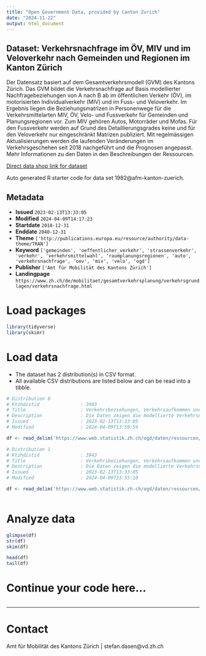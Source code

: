 ```yaml
---
title: "Open Government Data, provided by Canton Zurich"
date: "2024-11-22"
output: html_document
---
```


## Dataset: Verkehrsnachfrage im ÖV, MIV und im Veloverkehr nach Gemeinden und Regionen im Kanton Zürich

Der Datensatz basiert auf dem Gesamtverkehrsmodell (GVM) des Kantons Zürich. Das GVM bildet die Verkehrsnachfrage auf Basis modellierter Nachfragebeziehungen von A nach B ab im öffentlichen Verkehr (ÖV), im motorisierten Individualverkehr (MIV) und im Fuss- und Veloverkehr. Im Ergebnis liegen die Beziehungsmatrizen in Personenwege für die Verkehrsmittelarten MIV, ÖV, Velo- und Fussverkehr für Gemeinden und Planungsregionen vor. Zum MIV gehören Autos, Motorräder und Mofas. Für den Fussverkehr werden auf Grund des Detaillierungsgrades keine und für den Veloverkehr nur eingeschränkt Matrizen publiziert. Mit regelmässigen Aktualisierungen werden die laufenden Veränderungen im Verkehrsgeschehen seit 2018 nachgeführt und die Prognosen angepasst. Mehr Informationen zu den Daten in den Beschreibungen der Ressourcen.

[Direct data shop link for dataset](https://www.zh.ch/de/politik-staat/statistik-daten/datenkatalog.html#/datasets/1982@afm-kanton-zuerich)

Auto generated R starter code for data set 1982@afm-kanton-zuerich.

## Metadata

- **Issued** `2023-02-13T13:33:05`
- **Modified** `2024-04-09T14:17:23`
- **Startdate** `2018-12-31`
- **Enddate** `2040-12-31`
- **Theme** `['http://publications.europa.eu/resource/authority/data-theme/TRAN']`
- **Keyword** `['gemeinden', 'oeffentlicher_verkehr', 'strassenverkehr', 'verkehr', 'verkehrsmittelwahl', 'raumplanungsregionen', 'auto', 'verkehrsnachfrage', 'oev', 'miv', 'velo', 'ogd']`
- **Publisher** `['Amt für Mobilität des Kantons Zürich']`
- **Landingpage** `https://www.zh.ch/de/mobilitaet/gesamtverkehrsplanung/verkehrsgrundlagen/verkehrsnachfrage.html`


# Load packages

```r

library(tidyverse)
library(skimr)

```

# Load data

-   The dataset has 2 distribution(s) in CSV format.
-   All available CSV distributions are listed below and can be read into a tibble.

```r

# Distribution 0
# Ktzhdistid               : 3903
# Title                    : Verkehrsbeziehungen, Verkehrsaufkommen und Verkehrsmittelwahl MIV und ÖV nach Gemeinden
# Description              : Die Daten zeigen die modellierte Verkehrsnachfrage im öffentlichen Verkehr (‘oev’) und im motorisierten Individualverkehr (‘miv’) als Summe aller Personenwege an einem durchschnittlichen Werktag (DWV). Die Verkehrsbeziehungen von und zu den Nachbarkantonen werden ebenfalls berücksichtigt ("_gebietart" = Aussenkorridor). 'quelle_code' und 'ziel_code' entsprechen den Gemeindenummern, die vom Bundesamt für Statistik für den angegebenen Gebietsstand ('gebietsstand_jahr') vergeben wurden. Die Daten wurden mit dem Gesamtverkehrsmodell des Kantons Zürich berechnet; es sind keine Mess- oder Zählwerte (‘zeithorizonttyp’ = modellierter Ist-Zustand). Die Daten für das Jahr 2040 sind Prognosewerte, ausgehend von einem Basisjahr (2018 oder 2019). Die Prognosen für das Jahr 2018 (‘zeithorizonttyp’ = Prognose auf Basis 2018) basieren auf älteren Annahmen aus den späten 2000er Jahren und zeigen daher ein starkes Wachstum. Die Prognosen für das Basisjahr 2019 liegen in zwei unterschiedlichen Szenarien (‘zeithorizonttyp’) vor: der Referenzprognose und der Strategieprognose. Die Referenzprognose bildet die Nachfrageentwicklung entlang etablierter Entwicklungstrends ab und berücksichtigt nur beschlossene und finanzierte Ausbauprojekte für MIV, Velo und ÖV. Die Strategieprognose berücksichtigt hingegen deutlichere Veränderungen im Mobilitätsverhalten in Richtung der kantonalen Strategien und Zielsetzungen zur Siedlungsentwicklung und zur Nachhaltigkeit im Verkehr sowie längerfristig geplante Ausbauprojekte für MIV, Velo und ÖV. Die Verkehrsströme können nach Binnenverkehr und nach Quell-Ziel-Verkehr unterschieden werden. Beginnen und enden die Verkehrsbeziehungen im gleichen Gebiet (Quelle und Ziel sind identisch), handelt es sich um Binnenverkehr. Beginnen die Verkehrsbeziehungen in einem Betrachtungsgebiet und führen nach ausserhalb bzw. umgekehrt so handelt es sich um Quell- bzw. Ziel-Verkehr. Aus modellierungstechnischen Gründen wird im Tagesverkehr von symmetrischen Verkehrsströmen ausgegangen, das bedeutet, dass Quell- und Zielverkehr gleich gross sind.
# Issued                   : 2023-02-13T13:33:05
# Modified                 : 2024-04-09T13:59:59

df <- read_delim('https://www.web.statistik.zh.ch/ogd/daten/ressourcen/KTZH_00001982_00003903.csv')

# Distribution 1
# Ktzhdistid               : 3943
# Title                    : Verkehrsbeziehungen, Verkehrsaufkommen und Verkehrsmittelwahl ÖV, MIV und Velo nach Regionen
# Description              : Die Daten zeigen die modellierte Verkehrsnachfrage im öffentlichen Verkehr (‘oev’), im motorisierten Individualverkehr (‘miv’) und im Veloverkehr ('velo') als Summe aller Personenwege an einem durchschnittlichen Werktag (DWV). Die Daten beziehen sich auf die 11 Planungsregionen im Kanton Zürich. Die Verkehrsbeziehungen von und zu den Nachbarkantonen werden ebenfalls berücksichtigt («_gebietart» = Aussenkorridor). 'quelle_code' und 'ziel_code' entsprechen den Raumplanungsregionsnummern, die vom Bundesamt für Statistik für den angegebenen Gebietsstand ('gebietsstand_jahr') vergeben wurden. Die Daten wurden mit dem Gesamtverkehrsmodell des Kantons Zürich berechnet; es sind keine Mess- oder Zählwerte (‘zeithorizonttyp’ = modellierter Ist-Zustand). Die Daten für das Jahr 2040 sind Prognosewerte, ausgehend von einem Basisjahr (2018 oder 2019). Die Prognosen für das Jahr 2018 (‘zeithorizonttyp’ = Prognose auf Basis 2018) basieren auf älteren Annahmen aus den späten 2000er Jahren und zeigen daher ein starkes Wachstum. Die Prognosen für das Basisjahr 2019 liegen in zwei unterschiedlichen Szenarien (‘zeithorizonttyp’) vor: der Referenzprognose und der Strategieprognose.  Die Referenzprognose zeigt die erwartete Nachfrageentwicklung entlang etablierter Trends. Dabei werden nur beschlossene und finanzierte Ausbauprojekte für den motorisierten Individualverkehr, das Velo und den öffentlichen Verkehr berücksichtigt. Die Strategieprognose berücksichtigt deutlichere Veränderungen im Mobilitätsverhalten. Sie orientiert sich an der kantonalen Strategie und Zielsetzung zur Siedlungsentwicklung und Nachhaltigkeit im Verkehr sowie an längerfristig geplanten Ausbauprojekten für MIV, Velo und ÖV. Die Verkehrsströme können nach Binnenverkehr und nach Quell-Ziel-Verkehr unterschieden werden. Beginnen und enden die Verkehrsbeziehungen im gleichen Gebiet (Quelle und Ziel sind identisch), handelt es sich um Binnenverkehr. Beginnen die Verkehrsbeziehungen in einem Betrachtungsgebiet und führen nach ausserhalb bzw. umgekehrt so handelt es sich um Quell- bzw. Ziel-Verkehr. Aus modellierungstechnischen Gründen wird im Tagesverkehr von symmetrischen Verkehrsströmen ausgegangen, das bedeutet, dass Quell- und Zielverkehr gleich gross sind.
# Issued                   : 2023-02-13T13:33:05
# Modified                 : 2024-04-09T13:55:10

df <- read_delim('https://www.web.statistik.zh.ch/ogd/daten/ressourcen/KTZH_00001982_00003943.csv')



```

# Analyze data

```r

glimpse(df)
str(df)
skim(df)

head(df)
tail(df)

```

# Continue your code here...

```r

```

------------------------------------------------------------------------

# Contact

Amt für Mobilität des Kantons Zürich | stefan.dasen@vd.zh.ch
